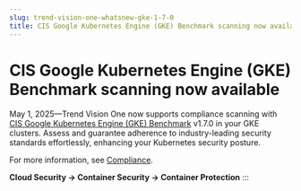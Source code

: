 ```yaml
---
slug: trend-vision-one-whatsnew-gke-1-7-0
title: CIS Google Kubernetes Engine (GKE) Benchmark scanning now available
---
```

# CIS Google Kubernetes Engine (GKE) Benchmark scanning now available

May 1, 2025—Trend Vision One now supports compliance scanning with [CIS Google Kubernetes Engine (GKE) Benchmark](cis-gke17-recs.mdx) v1.7.0 in your GKE clusters. Assess and guarantee adherence to industry-leading security standards effortlessly, enhancing your Kubernetes security posture.

For more information, see [Compliance](compliance-scanning.mdx).

**Cloud Security → Container Security → Container Protection**
:::
